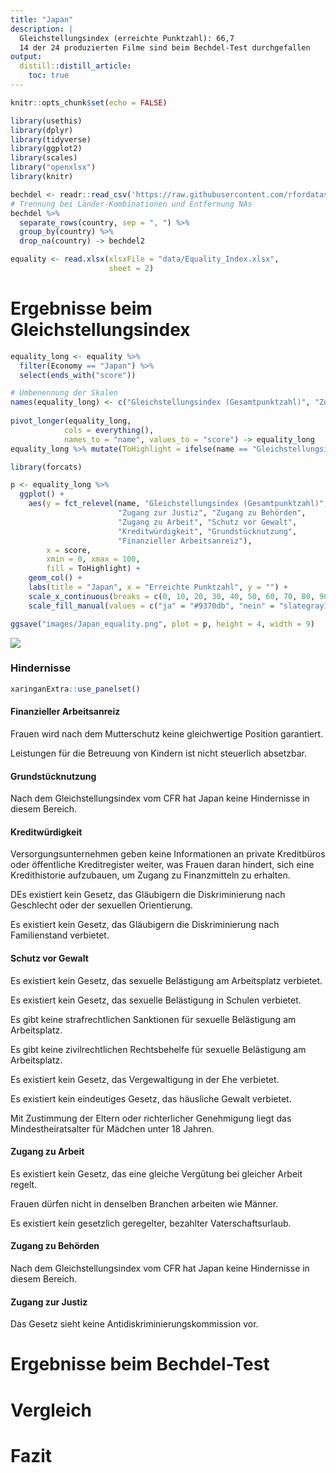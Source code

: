 ```yaml
---
title: "Japan"
description: |
  Gleichstellungsindex (erreichte Punktzahl): 66,7   
  14 der 24 produzierten Filme sind beim Bechdel-Test durchgefallen
output:
  distill::distill_article:
    toc: true
---
```


```r
knitr::opts_chunk$set(echo = FALSE)

library(usethis)
library(dplyr)
library(tidyverse)
library(ggplot2)
library(scales)
library("openxlsx")
library(knitr)

bechdel <- readr::read_csv('https://raw.githubusercontent.com/rfordatascience/tidytuesday/master/data/2021/2021-03-09/movies.csv')
# Trennung bei Länder-Kombinationen und Entfernung NAs
bechdel %>%
  separate_rows(country, sep = ", ") %>%
  group_by(country) %>%
  drop_na(country) -> bechdel2

equality <- read.xlsx(xlsxFile = "data/Equality_Index.xlsx", 
                      sheet = 2)
```

# Ergebnisse beim Gleichstellungsindex
```r
equality_long <- equality %>%
  filter(Economy == "Japan") %>%
  select(ends_with("score"))

# Umbenennung der Skalen
names(equality_long) <- c("Gleichstellungsindex (Gesamtpunktzahl)", "Zugang zu Behörden", "Grundstücknutzung", "Zugang zur Justiz", "Finanzieller Arbeitsanreiz", "Kreditwürdigkeit", "Zugang zu Arbeit", "Schutz vor Gewalt")
  
pivot_longer(equality_long,
            cols = everything(),
            names_to = "name", values_to = "score") -> equality_long
equality_long %>% mutate(ToHighlight = ifelse(name == "Gleichstellungsindex (Gesamtpunktzahl)", "ja", "nein")) -> equality_long

library(forcats)

p <- equality_long %>%
  ggplot() +
    aes(y = fct_relevel(name, "Gleichstellungsindex (Gesamtpunktzahl)", 
                        "Zugang zur Justiz", "Zugang zu Behörden", 
                        "Zugang zu Arbeit", "Schutz vor Gewalt", 
                        "Kreditwürdigkeit", "Grundstücknutzung", 
                        "Finanzieller Arbeitsanreiz"), 
        x = score, 
        xmin = 0, xmax = 100,
        fill = ToHighlight) +
    geom_col() +
    labs(title = "Japan", x = "Erreichte Punktzahl", y = "") +
    scale_x_continuous(breaks = c(0, 10, 20, 30, 40, 50, 60, 70, 80, 90, 100)) +
    scale_fill_manual(values = c("ja" = "#9370db", "nein" = "slategray1"), guide = "none")

ggsave("images/Japan_equality.png", plot = p, height = 4, width = 9)
```

![](images/Japan_equality.png)



### Hindernisse 


```r
xaringanExtra::use_panelset()
```

:::l-body-outset

::::: {.panelset}

::: {.panel}

#### Finanzieller Arbeitsanreiz {.panel-name}

Frauen wird nach dem Mutterschutz keine gleichwertige Position garantiert.

Leistungen für die Betreuung von Kindern ist nicht steuerlich absetzbar.
:::

::: {.panel}

#### Grundstücknutzung {.panel-name}

Nach dem Gleichstellungsindex vom CFR hat Japan keine Hindernisse in diesem Bereich.
:::

::: {.panel}

#### Kreditwürdigkeit {.panel-name}
Versorgungsunternehmen geben keine Informationen an private Kreditbüros oder öffentliche Kreditregister weiter, was Frauen daran hindert, sich eine Kredithistorie aufzubauen, um Zugang zu Finanzmitteln zu erhalten.

DEs existiert kein Gesetz, das Gläubigern die Diskriminierung nach Geschlecht oder der sexuellen Orientierung.

Es existiert kein Gesetz, das Gläubigern die Diskriminierung nach Familienstand verbietet.
:::

::: {.panel}

#### Schutz vor Gewalt {.panel-name}
Es existiert kein Gesetz, das sexuelle Belästigung am Arbeitsplatz verbietet.

Es existiert kein Gesetz, das sexuelle Belästigung in Schulen verbietet.

Es gibt keine strafrechtlichen Sanktionen für sexuelle Belästigung am Arbeitsplatz.

Es gibt keine zivilrechtlichen Rechtsbehelfe für sexuelle Belästigung am Arbeitsplatz.

Es existiert kein Gesetz, das Vergewaltigung in der Ehe verbietet.

Es existiert kein eindeutiges Gesetz, das häusliche Gewalt verbietet.

Mit Zustimmung der Eltern oder richterlicher Genehmigung liegt das Mindestheiratsalter für Mädchen unter 18 Jahren.
:::

::: {.panel}

#### Zugang zu Arbeit {.panel-name}
Es existiert kein Gesetz, das eine gleiche Vergütung bei gleicher Arbeit regelt.

Frauen dürfen nicht in denselben Branchen arbeiten wie Männer.

Es existiert kein gesetzlich geregelter, bezahlter Vaterschaftsurlaub.
:::

::: {.panel}

#### Zugang zu Behörden {.panel-name}

Nach dem Gleichstellungsindex vom CFR hat Japan keine Hindernisse in diesem Bereich.
:::

::: {.panel}

#### Zugang zur Justiz {.panel-name}
Das Gesetz sieht keine Antidiskriminierungskommission vor.
:::

:::::

:::


# Ergebnisse beim Bechdel-Test

# Vergleich
# Fazit
